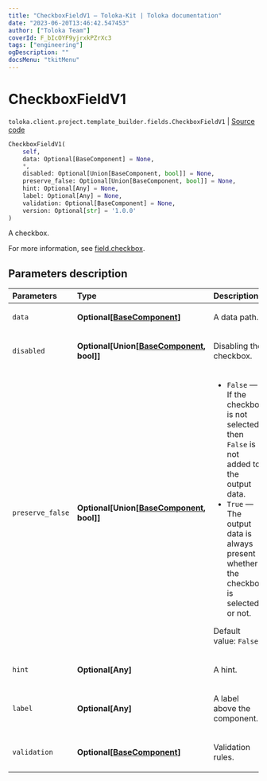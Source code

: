 ```yaml
---
title: "CheckboxFieldV1 — Toloka-Kit | Toloka documentation"
date: "2023-06-20T13:46:42.547453"
author: ["Toloka Team"]
coverId: F_bIcOYF9yjrxkPZrXc3
tags: ["engineering"]
ogDescription: ""
docsMenu: "tkitMenu"
---
```


# CheckboxFieldV1

`toloka.client.project.template_builder.fields.CheckboxFieldV1` | [Source code](https://github.com/Toloka/toloka-kit/blob/v1.2.0/src/client/project/template_builder/fields.py#L142)

```python
CheckboxFieldV1(
    self,
    data: Optional[BaseComponent] = None,
    *,
    disabled: Optional[Union[BaseComponent, bool]] = None,
    preserve_false: Optional[Union[BaseComponent, bool]] = None,
    hint: Optional[Any] = None,
    label: Optional[Any] = None,
    validation: Optional[BaseComponent] = None,
    version: Optional[str] = '1.0.0'
)
```

A checkbox.

For more information, see [field.checkbox](/docs/template-builder/reference/field.checkbox).

## Parameters description

| Parameters | Type | Description |
| :----------| :----| :-----------|
`data`|**Optional\[[BaseComponent](/docs/toloka-kit/reference/toloka.client.project.template_builder.base.BaseComponent)\]**|<p>A data path.</p>
`disabled`|**Optional\[Union\[[BaseComponent](/docs/toloka-kit/reference/toloka.client.project.template_builder.base.BaseComponent), bool\]\]**|<p>Disabling the checkbox.</p>
`preserve_false`|**Optional\[Union\[[BaseComponent](/docs/toloka-kit/reference/toloka.client.project.template_builder.base.BaseComponent), bool\]\]**|<ul> <li>`False` — If the checkbox is not selected then `False` is not added to the output data.</li> <li>`True` — The output data is always present whether the checkbox is selected or not.</li> </ul> <p></p><p>Default value: `False`.</p>
`hint`|**Optional\[Any\]**|<p>A hint.</p>
`label`|**Optional\[Any\]**|<p>A label above the component.</p>
`validation`|**Optional\[[BaseComponent](/docs/toloka-kit/reference/toloka.client.project.template_builder.base.BaseComponent)\]**|<p>Validation rules.</p>